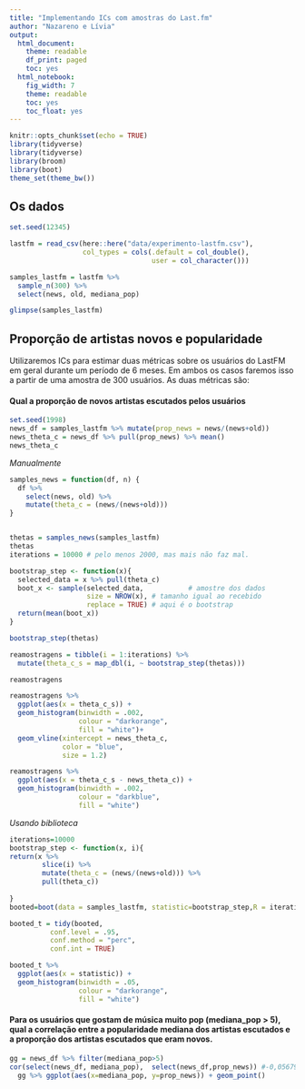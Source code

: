 ```yaml
---
title: "Implementando ICs com amostras do Last.fm"
author: "Nazareno e Lívia"
output:
  html_document:
    theme: readable
    df_print: paged
    toc: yes
  html_notebook:
    fig_width: 7
    theme: readable
    toc: yes
    toc_float: yes
---
```


```r
knitr::opts_chunk$set(echo = TRUE)
library(tidyverse)
library(tidyverse)
library(broom)
library(boot)
theme_set(theme_bw())
```

## Os dados

```r
set.seed(12345)

lastfm = read_csv(here::here("data/experimento-lastfm.csv"), 
                  col_types = cols(.default = col_double(), 
                                   user = col_character()))

samples_lastfm = lastfm %>% 
  sample_n(300) %>% 
  select(news, old, mediana_pop)

glimpse(samples_lastfm)
```

## Proporção de artistas novos e popularidade

Utilizaremos ICs para estimar duas métricas sobre os usuários do LastFM em geral durante um período de 6 meses. Em ambos os casos faremos isso a partir de uma amostra de 300 usuários. As duas métricas são: 

#### Qual a proporção de novos artistas escutados pelos usuários


```r
set.seed(1998)
news_df = samples_lastfm %>% mutate(prop_news = news/(news+old))
news_theta_c = news_df %>% pull(prop_news) %>% mean()
news_theta_c
```
*Manualmente*
```r
samples_news = function(df, n) {
  df %>%
    select(news, old) %>% 
    mutate(theta_c = (news/(news+old)))
}


thetas = samples_news(samples_lastfm)
thetas
iterations = 10000 # pelo menos 2000, mas mais não faz mal.

bootstrap_step <- function(x){
  selected_data = x %>% pull(theta_c)
  boot_x <- sample(selected_data,           # amostre dos dados
                   size = NROW(x), # tamanho igual ao recebido
                   replace = TRUE) # aqui é o bootstrap
  return(mean(boot_x))
}

bootstrap_step(thetas)

```
```r
reamostragens = tibble(i = 1:iterations) %>% 
  mutate(theta_c_s = map_dbl(i, ~ bootstrap_step(thetas)))

reamostragens
```


```r
reamostragens %>%
  ggplot(aes(x = theta_c_s)) +
  geom_histogram(binwidth = .002,
                 colour = "darkorange",
                 fill = "white")+
  geom_vline(xintercept = news_theta_c,
             color = "blue",
             size = 1.2)

reamostragens %>%
  ggplot(aes(x = theta_c_s - news_theta_c)) +
  geom_histogram(binwidth = .002,
                 colour = "darkblue",
                 fill = "white")
```
*Usando biblioteca*
```r
iterations=10000
bootstrap_step <- function(x, i){
return(x %>%
        slice(i) %>%
        mutate(theta_c = (news/(news+old))) %>%
        pull(theta_c))
  
}
booted=boot(data = samples_lastfm, statistic=bootstrap_step,R = iterations)

```

```r
booted_t = tidy(booted, 
          conf.level = .95,
          conf.method = "perc",
          conf.int = TRUE)
```

```r
booted_t %>%
  ggplot(aes(x = statistic)) +
  geom_histogram(binwidth = .05,
                 colour = "darkorange",
                 fill = "white")
```

#### Para os usuários que gostam de música muito pop (mediana_pop > 5), qual a correlação entre a popularidade mediana dos artistas escutados e a proporção dos artistas escutados que eram novos. 

```r
gg = news_df %>% filter(mediana_pop>5) 
cor(select(news_df, mediana_pop),  select(news_df,prop_news)) #-0,05679804
  gg %>% ggplot(aes(x=mediana_pop, y=prop_news)) + geom_point()



```

